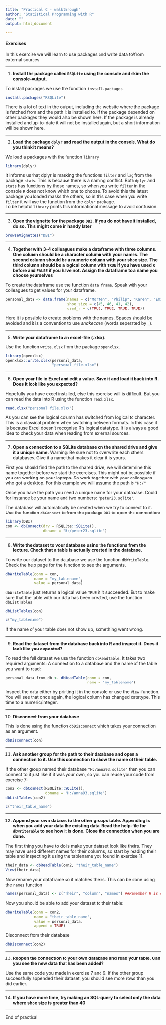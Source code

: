 ---
title: "Practical C - walkthrough"
author: "Statistical Programming with R"
date: ""
output: html_document

---
#### Exercises
In this exercise we will learn to use packages and write data to/from external sources

---

1. **Install the package called `RSQLite` using the console and skim the console-output.** 

To install packages we use the function `install.packages`  
```{r eval = FALSE}
install.packages("RSQLite")
```

There is a lot of text in the output, including the website where the package is fetched from and
the path it is installed to. If the package depended on other packages they would
also be shown here. If the package is already installed and up-to-date it will
not be installed again, but a short information will be shown here.

---

2. **Load the package `dplyr` and read the output in the console. What do you think it means?**

We load a packages with the function `library`
```{r message = TRUE}
library(dplyr)
```

It informs us that dplyr is masking the functions `filter` and `lag` from the 
package `stats`. This is because there is a naming conflict. Both `dplyr` and 
`stats` has functions by those names, so when you write `filter` in the console
`R` does not know which one to choose. To avoid this the latest package you loaded
masks the others, so in this case when you write `filter` it will use the function 
from the `dplyr` package.  
To be helpful `library` prints this informational message to avoid confusion.

---

3. **Open the vignette for the package `DBI`. If you do not have it installed, do so. This might come in handy later**

```{r eval = FALSE}
browseVignettes("DBI")
```

---

4. **Together with 3-4 colleagues make a dataframe with three columns. One column should be a character column with your names. The second column should be a numeric column with your shoe size. The third column should be a logical column with `TRUE` if you have used `R` before and `FALSE` if you have not. Assign the dataframe to a name you choose yourselves**

To create the dataframe use the function `data.frame`. Speak with your colleagues
to get values for your dataframe.
```{r}
personal_data <- data.frame(names = c("Morten", "Philip", "Karen", "Emil"),
                            shoe_size = c(45, 46, 41, 42),
                            used_r = c(TRUE, TRUE, TRUE, TRUE))
```
Here it is possible to create problems with the names. Spaces should be avoided and
it is a convention to use *snakecase* (words seperated by _).

---

5. **Write your dataframe to an excel-file (.xlsx).**

Use the function `write.xlsx` from the package `openxlsx`.
```{r}
library(openxlsx)
openxlsx::write.xlsx(personal_data,
                     "personal_file.xlsx")
```

----

6. **Open your file in Excel and edit a value. Save it and load it back into R. Does it look like you expected?**

Hopefully you have excel installed, else this exercise will is difficult. But
you can read the data into R using the function `read.xlsx`.
```{r}
read.xlsx("personal_file.xlsx")
```

As you can see the logical column has switched from logical to character. This
is a classical problem when switching between formats. In this case it is because
Excel doesn't recognise R's logical datatype. It is always a good idea
to check your data when reading from external sources.

---

7. **Open a connection to a SQLite database on the shared drive and give it a unique name.** Warning: Be sure not to overwrite each others databases. Give it a name that makes it clear it is yours.

First you should find the path to the shared drive, we will determine this name together before we start the exercises. This might not be possible if you are working on your laptops. So work together with your colleagues who got a desktop. For this example we will assume the path is `"H:/"`  

Once you have the path you need a unique name for your database. Could for instance be your name and two numbers: `"peter23.sqlite"`.  

The database will automatically be created when we try to connect to it.
Use the function `dbConnect` to from the package `DBI` to open the connection:
```{r eval = F}
library(DBI)
con <- dbConnect(drv = RSQLite::SQLite(),
                 dbname = "H:/peter23.sqlite")
```

---

8. **Write the dataset to your database using the functions from the lecture. Check that a table is actually created in the database.**

To write our dataset to the database we use the function `dbWriteTable`. Check 
the help page for the function to see the arguments.
```{r eval = F}
dbWriteTable(conn = con,
             name = "my_tablename",
             value = personal_data)
```

`dbWriteTable` just returns a logical value `TRUE` if it succeeded. But to make 
sure that the table with our data has been created, use the function `dbListTables`
```{r eval = F}
dbListTables(con)
```
```{r echo=F}
c("my_tablename")
```

If the name of your table does not show up, something went wrong.

---

9. **Read the dataset from the database back into R and inspect it. Does it look like you expected?** 

To read the full dataset we use the function `dbReadTable`. It takes two required
arguments: A connection to a database and the name of the table you want to read:
```{r eval=F}
personal_data_from_db <- dbReadTable(conn = con,
                                     name = "my_tablename")
```

Inspect the data either by printing it in the console or use the `View`-function.
You will see that once again, the logical column has changed datatype. This time
to a numeric/integer.

---

10. **Disconnect from your database**

This is done using the function `dbDisconnect` which takes your connection as an
argument.
```{r eval = F}
dbDisconnect(con)
```

---

11. **Ask another group for the path to their database and open a connection to it. Use this connection to show the name of their table.**

If the other group named their database `"H:/anna93.sqlite"` then you can connect to it just like if it was your own, so you can reuse your code from exercise 7:
```{r eval = F}
con2 <- dbConnect(RSQLite::SQLite(),
                  dbname = "H:/anna93.sqlite")
dbListTables(con2)
```
```{r echo = F}
c("their_table_name")
```

---

12. **Append your own dataset to the other groups table. Appending is when you add your data the existing data. Read the help-file for `dbWriteTable` to see how it is done. Close the connection when you are done.**

The first thing you have to do is make your dataset look like theirs. They may have
used different names for their columns, so start by reading their table and inspecting it using the tablename you found in exercise 11.
```{r eval = F}
their_data <- dbReadTable(con2, "their_table_name")
View(their_data)
```

Now rename your dataframe so it matches theirs. This can be done using the `names` function
```{r eval = F}
names(personal_data) <- c("Their", "column", "names") ##Remember R is casesensitive!
```

Now you should be able to add your dataset to their table:
```{r eval = FALSE}
dbWriteTable(conn = con2, 
             name = "their_table_name", 
             value = personal_data, 
             append = TRUE)
```

Disconnect from their database
```{r eval = FALSE}
dbDisconnect(con2)
```

---

13. **Reopen the connection to your own database and read your table. Can you see the new data that has been added?**

Use the same code you made in exercise 7 and 9. If the other group successfully appended their dataset, you should see more rows than you did earlier.

---

14. **If you have more time, try making an SQL-query to select only the data where shoe size is greater than 40**

---
End of practical
